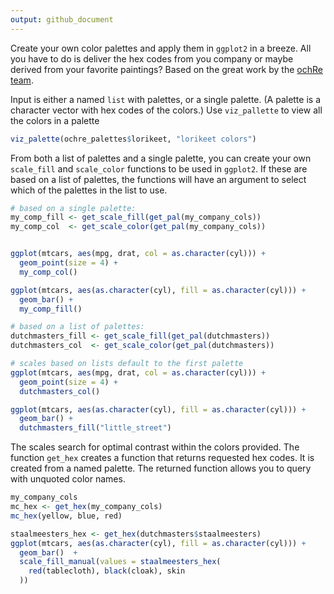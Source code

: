 ```yaml
---
output: github_document
---
```


Create your own color palettes and apply them in `ggplot2` in a breeze. All you
have to do is deliver the hex codes from you company or maybe derived from your
favorite paintings? Based on the great work by the [ochRe team](https://github.com/ropenscilabs/ochRe). 

Input is either a named `list` with palettes, or a single palette. (A palette
is a character vector with hex codes of the colors.) Use `viz_pallette` to view 
all the colors in a palette

```r
viz_palette(ochre_palettes$lorikeet, "lorikeet colors")
```

From both a list of palettes and a single palette, you can create your own 
`scale_fill` and `scale_color` functions to be used in `ggplot2`. If these are
based on a list of palettes, the functions will have an argument to select which 
of the palettes in the list to use. 

```r
# based on a single palette:
my_comp_fill <- get_scale_fill(get_pal(my_company_cols))
my_comp_col  <- get_scale_color(get_pal(my_company_cols))


ggplot(mtcars, aes(mpg, drat, col = as.character(cyl))) +
  geom_point(size = 4) +
  my_comp_col()

ggplot(mtcars, aes(as.character(cyl), fill = as.character(cyl))) +
  geom_bar() +
  my_comp_fill()

# based on a list of palettes:
dutchmasters_fill <- get_scale_fill(get_pal(dutchmasters))
dutchmasters_col  <- get_scale_color(get_pal(dutchmasters))

# scales based on lists default to the first palette
ggplot(mtcars, aes(mpg, drat, col = as.character(cyl))) +
  geom_point(size = 4) +
  dutchmasters_col()

ggplot(mtcars, aes(as.character(cyl), fill = as.character(cyl))) +
  geom_bar() +
  dutchmasters_fill("little_street")
```

The scales search for optimal contrast within the colors provided. The function
`get_hex` creates a function that returns requested hex codes. It is created 
from a named palette. The returned function allows you to query with unquoted
color names.

```r
my_company_cols
mc_hex <- get_hex(my_company_cols)
mc_hex(yellow, blue, red)

staalmeesters_hex <- get_hex(dutchmasters$staalmeesters)
ggplot(mtcars, aes(as.character(cyl), fill = as.character(cyl))) +
  geom_bar()  +
  scale_fill_manual(values = staalmeesters_hex(
    red(tablecloth), black(cloak), skin
  ))
```


